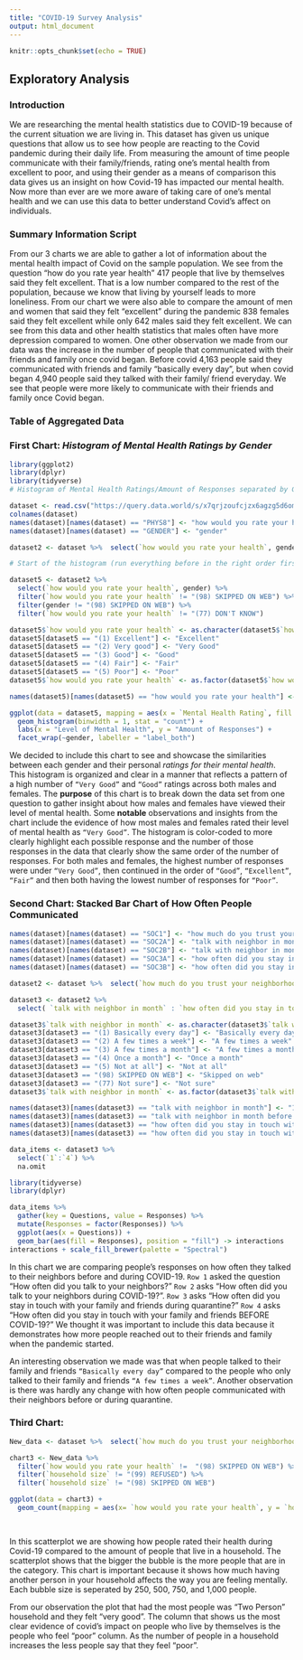 ```yaml
---
title: "COVID-19 Survey Analysis"
output: html_document
---
```


```r
knitr::opts_chunk$set(echo = TRUE)
```

## **Exploratory Analysis**

### **Introduction** 

We are researching the mental health statistics due to COVID-19 because of the current situation we are living in. This dataset has given us unique questions that allow us to see how people are reacting to the Covid pandemic during their daily life. From measuring the amount of time people communicate with their family/friends, rating one’s mental health from excellent to poor, and using their gender as a means of comparison this data gives us an insight on how Covid-19 has impacted our mental health. Now more than ever are we more aware of taking care of one's mental health and we can use this data to better understand Covid’s affect on individuals. 

### **Summary Information Script**

From our 3 charts we are able to gather a lot of information about the mental health impact of Covid on the sample population. We see from the question “how do you rate year health” 417 people that live by themselves said they felt excellent. That is a low number compared to the rest of the population, because we know that living by yourself leads to more loneliness. From our chart we were also able to compare the amount of men and women that said they felt “excellent” during the pandemic 838 females said they felt excellent while only 642 males said they felt excellent. We can see from this data and other health statistics that males often have more depression compared to women. One other observation we made from our data was the increase in the number of people that communicated with their friends and family once covid began. Before covid 4,163 people said they communicated with friends and family “basically every day”, but when covid began 4,940 people said they talked with their family/ friend everyday. We see that people were more likely to communicate with their friends and family once Covid began.


### **Table of Aggregated Data**


### **First Chart:** _Histogram of Mental Health Ratings by Gender_

```r
library(ggplot2)
library(dplyr)
library(tidyverse)
# Histogram of Mental Health Ratings/Amount of Responses separated by Gender----

dataset <- read.csv("https://query.data.world/s/x7qrjzoufcjzx6agzg5d6omncpzup7", header=TRUE, stringsAsFactors=FALSE)
colnames(dataset)
names(dataset)[names(dataset) == "PHYS8"] <- "how would you rate your health"
names(dataset)[names(dataset) == "GENDER"] <- "gender"

dataset2 <- dataset %>%  select(`how would you rate your health`, gender)
```

```r

# Start of the histogram (run everything before in the right order first)

dataset5 <- dataset2 %>%
  select(`how would you rate your health`, gender) %>%
  filter(`how would you rate your health` != "(98) SKIPPED ON WEB") %>%
  filter(gender != "(98) SKIPPED ON WEB") %>%
  filter(`how would you rate your health` != "(77) DON'T KNOW")

dataset5$`how would you rate your health` <- as.character(dataset5$`how would you rate your health`)
dataset5[dataset5 == "(1) Excellent"] <- "Excellent"
dataset5[dataset5 == "(2) Very good"] <- "Very Good"
dataset5[dataset5 == "(3) Good"] <- "Good"
dataset5[dataset5 == "(4) Fair"] <- "Fair"
dataset5[dataset5 == "(5) Poor"] <- "Poor"
dataset5$`how would you rate your health` <- as.factor(dataset5$`how would you rate your health`)

names(dataset5)[names(dataset5) == "how would you rate your health"] <- "Mental Health Rating"

ggplot(data = dataset5, mapping = aes(x = `Mental Health Rating`, fill = `Mental Health Rating`)) + 
  geom_histogram(binwidth = 1, stat = "count") +
  labs(x = "Level of Mental Health", y = "Amount of Responses") +
  facet_wrap(~gender, labeller = "label_both") 
```

We decided to include this chart to see and showcase the similarities between
each gender and their personal _ratings for their mental health_. This histogram
is organized and clear in a manner that reflects a pattern of a high number of `“Very Good”` and `“Good”` ratings across both males and females. The
**purpose** of this chart is to break down the data set from one question to gather insight about how males and females have viewed their level of mental health. Some **notable** observations and insights from the chart include the evidence of how most males and females rated their level of mental health as
`“Very Good”`. The histogram is color-coded to more clearly highlight each
possible response and the number of those responses in the data that clearly
show the same order of the number of responses. For both males and females, the highest number of responses were under `“Very Good”`, then continued in the order
of `“Good”`, `“Excellent”`, `“Fair”` and then both having the lowest number of
responses for `“Poor”`.

### **Second Chart:** Stacked Bar Chart of How Often People Communicated

```r

names(dataset)[names(dataset) == "SOC1"] <- "how much do you trust your neighborhood"
names(dataset)[names(dataset) == "SOC2A"] <- "talk with neighbor in month"
names(dataset)[names(dataset) == "SOC2B"] <- "talk with neighbor in month before covid"
names(dataset)[names(dataset) == "SOC3A"] <- "how often did you stay in touch with family/friends"
names(dataset)[names(dataset) == "SOC3B"] <- "how often did you stay in touch with family/friend before covid"

dataset2 <- dataset %>%  select(`how much do you trust your neighborhood`:`how often did you stay in touch with family/friend before covid`)

dataset3 <- dataset2 %>%
  select( `talk with neighbor in month` : `how often did you stay in touch with family/friend before covid`)

dataset3$`talk with neighbor in month` <- as.character(dataset3$`talk with neighbor in month`)
dataset3[dataset3 == "(1) Basically every day"] <- "Basically every day"
dataset3[dataset3 == "(2) A few times a week"] <- "A few times a week"
dataset3[dataset3 == "(3) A few times a month"] <- "A few times a month"
dataset3[dataset3 == "(4) Once a month"] <- "Once a month"
dataset3[dataset3 == "(5) Not at all"] <- "Not at all"
dataset3[dataset3 == "(98) SKIPPED ON WEB"] <- "Skipped on web"
dataset3[dataset3 == "(77) Not sure"] <- "Not sure"
dataset3$`talk with neighbor in month` <- as.factor(dataset3$`talk with neighbor in month`)

names(dataset3)[names(dataset3) == "talk with neighbor in month"] <- "1"
names(dataset3)[names(dataset3) == "talk with neighbor in month before covid"] <- "2"
names(dataset3)[names(dataset3) == "how often did you stay in touch with family/friends"] <- "3"
names(dataset3)[names(dataset3) == "how often did you stay in touch with family/friend before covid"] <- "4"
```
```r
data_items <- dataset3 %>% 
  select(`1`:`4`) %>%
  na.omit

library(tidyverse)
library(dplyr)

data_items %>%  
  gather(key = Questions, value = Responses) %>% 
  mutate(Responses = factor(Responses)) %>% 
  ggplot(aes(x = Questions)) + 
  geom_bar(aes(fill = Responses), position = "fill") -> interactions
interactions + scale_fill_brewer(palette = "Spectral")
```


In this chart we are comparing people’s responses on how often they talked to their neighbors before and during COVID-19. `Row 1` asked the question “How often did you talk to your neighbors?” `Row 2` asks “How often did you talk to your neighbors during COVID-19?”. `Row 3` asks “How often did you stay in touch with your family and friends during quarantine?” `Row 4` asks “How often did you stay in touch with your family and friends BEFORE COVID-19?” We thought it was important to include this data because it demonstrates how more people reached out to their friends and family when the pandemic started.

An interesting observation we made was that when people talked to their family and friends `“Basically every day”` compared to the people who only talked to their family and friends `“A few times a week”`. Another observation is there was hardly any change with how often people communicated with their neighbors before or during quarantine.


### **Third Chart:** 
```r

New_data <- dataset %>%  select(`how much do you trust your neighborhood`:`how would you rate your health`, `household size`, gender, RACE_R2 , EDUCATION, P_GEO)

chart3 <- New_data %>% 
  filter(`how would you rate your health` !=  "(98) SKIPPED ON WEB") %>% 
  filter(`household size` != "(99) REFUSED") %>% 
  filter(`household size` != "(98) SKIPPED ON WEB")

ggplot(data = chart3) +
  geom_count(mapping = aes(x= `how would you rate your health`, y = `household size`))

  
```
In this scatterplot we are showing how people rated their health during Covid-19 compared to the amount of people that live in a household. The scatterplot shows that the bigger the bubble is the more people that are in the category. This chart is important because it shows how much having another person in your household affects the way you are feeling mentally.  Each bubble size is seperated by 250, 500, 750, and 1,000 people.

From our observation the plot that had the most people was “Two Person” household and they felt “very good”. The column that shows us the most clear evidence of covid’s impact on people who live by themselves is the people who feel “poor” column. As the number of people in a household increases the less people say that they feel “poor”.  
